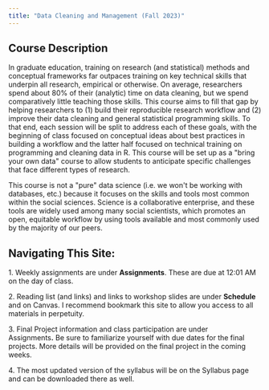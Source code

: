 ```yaml
---
title: "Data Cleaning and Management (Fall 2023)"
---
```


## **Course Description**

In graduate education, training on research (and statistical) methods and conceptual frameworks far outpaces training on key technical skills that underpin all research, empirical or otherwise. On average, researchers spend about 80% of their (analytic) time on data cleaning, but we spend comparatively little teaching those skills. This course aims to fill that gap by helping researchers to (1) build their reproducible research workflow and (2) improve their data cleaning and general statistical programming skills. To that end, each session will be split to address each of these goals, with the beginning of class focused on conceptual ideas about best practices in building a workflow and the latter half focused on technical training on programming and cleaning data in R. This course will be set up as a \"bring your own data\" course to allow students to anticipate specific challenges that face different types of research. 

This course is not a \"pure\" data science (i.e. we won\'t be working with databases, etc.) because it focuses on the skills and tools most common within the social sciences. Science is a collaborative enterprise, and these tools are widely used among many social scientists, which promotes an open, equitable workflow by using tools available and most commonly used by the majority of our peers. 

## **Navigating This Site:** 

1\. Weekly assignments are under **Assignments**. These are due at 12:01 AM on the day of class. 

2\. Reading list (and links) and links to workshop slides are under **Schedule** and on Canvas. I recommend bookmark this site to allow you access to all materials in perpetuity.

3\. Final Project information and class participation are under Assignments**.** Be sure to familiarize yourself with due dates for the final projects. More details will be provided on the final project in the coming weeks.

4\. The most updated version of the syllabus will be on the Syllabus page and can be downloaded there as well.

 
